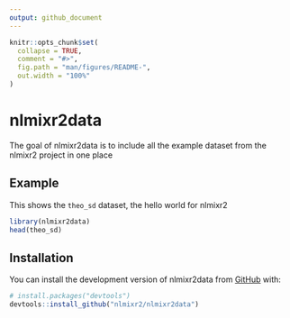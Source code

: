 ```yaml
---
output: github_document
---
```


<!-- README.md is generated from README.Rmd. Please edit that file -->

```r
knitr::opts_chunk$set(
  collapse = TRUE,
  comment = "#>",
  fig.path = "man/figures/README-",
  out.width = "100%"
)
```

# nlmixr2data

<!-- badges: start -->
<!-- badges: end -->

The goal of nlmixr2data is to include all the example dataset from the nlmixr2 project in one place

## Example

This shows the `theo_sd` dataset, the hello world for nlmixr2

```r
library(nlmixr2data)
head(theo_sd)
```
## Installation

You can install the development version of nlmixr2data from [GitHub](https://github.com/) with:

``` r
# install.packages("devtools")
devtools::install_github("nlmixr2/nlmixr2data")
```

